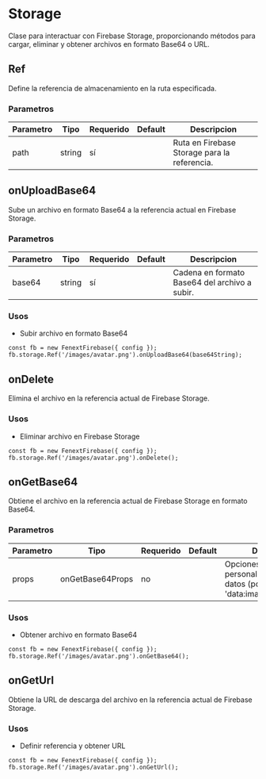 # Storage

Clase para interactuar con Firebase Storage, proporcionando métodos para cargar, eliminar y obtener archivos en formato Base64 o URL.

## Ref

Define la referencia de almacenamiento en la ruta especificada.

### Parametros

| Parametro | Tipo | Requerido | Default | Descripcion |
| --------- | ---- | --------- | ------- | ----------- |
| path | string | sí |  | Ruta en Firebase Storage para la referencia. |


## onUploadBase64

Sube un archivo en formato Base64 a la referencia actual en Firebase Storage.

### Parametros

| Parametro | Tipo | Requerido | Default | Descripcion |
| --------- | ---- | --------- | ------- | ----------- |
| base64 | string | sí |  | Cadena en formato Base64 del archivo a subir. |
### Usos

- Subir archivo en formato Base64

```tsx copy
const fb = new FenextFirebase({ config });
fb.storage.Ref('/images/avatar.png').onUploadBase64(base64String);
```



## onDelete

Elimina el archivo en la referencia actual de Firebase Storage.

### Usos

- Eliminar archivo en Firebase Storage

```tsx copy
const fb = new FenextFirebase({ config });
fb.storage.Ref('/images/avatar.png').onDelete();
```



## onGetBase64

Obtiene el archivo en la referencia actual de Firebase Storage en formato Base64.

### Parametros

| Parametro | Tipo | Requerido | Default | Descripcion |
| --------- | ---- | --------- | ------- | ----------- |
| props | onGetBase64Props | no |  | Opciones para personalizar el formato de datos (por defecto: 'data:image/png;base64,'). |
### Usos

- Obtener archivo en formato Base64

```tsx copy
const fb = new FenextFirebase({ config });
fb.storage.Ref('/images/avatar.png').onGetBase64();
```



## onGetUrl

Obtiene la URL de descarga del archivo en la referencia actual de Firebase Storage.

### Usos

- Definir referencia y obtener URL

```tsx copy
const fb = new FenextFirebase({ config });
fb.storage.Ref('/images/avatar.png').onGetUrl();
```



